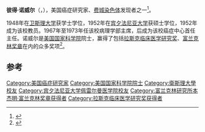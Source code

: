 '''彼得·诺威尔'''（{{lang-en|'''Peter C. Nowell'''}}，{{bd|1928年|2月8日||}}），美国癌症研究家、[[费城染色体|费城染色体]]发现者之一<ref>{{cite web|title=1998 Albert Lasker Clinical Medical Research Award|url=http://www.laskerfoundation.org/awards/1998_c_description.htm|accessdate=2013-03-31|archive-date=2016-02-16|archive-url=https://web.archive.org/web/20160216191929/http://www.laskerfoundation.org/awards/1998_c_description.htm}}</ref>。

1948年在[[卫斯理大学|卫斯理大学]]获学士学位，1952年在[[宾夕法尼亚大学|宾夕法尼亚大学]]获硕士学位，1952年成为该校教员。1967年至1973年任该校病理学部主席，后成为该校癌症中心首任主任。诺威尔是[[美国国家科学院|美国国家科学院]]院士，赢得了包括[[拉斯克临床医学研究奖|拉斯克临床医学研究奖]]、[[富兰克林奖章|富兰克林奖章]]在内的众多奖项<ref>{{cite web|title=Legacy of the Philadelphia Chromosome Discovery|url=http://www.uphs.upenn.edu/news/features/philadelphia-chromosome/|accessdate=2013-03-31|deadurl=yes|archiveurl=https://web.archive.org/web/20130321232946/http://www.uphs.upenn.edu/news/features/philadelphia-chromosome/|archivedate=2013-03-21}}</ref>。

==参考==
{{reflist}}

{{拉斯克-德贝基临床医学研究奖获得者}}
{{富兰克林研究所本杰明·富兰克林奖章获得者}}

{{DEFAULTSORT:Nowell, Peter}}
[[Category:美国癌症研究家|Category:美国癌症研究家]]
[[Category:美国国家科学院院士|Category:美国国家科学院院士]]
[[Category:衛斯理大學校友|Category:衛斯理大學校友]]
[[Category:宾夕法尼亚大学佩雷尔曼医学院校友|Category:宾夕法尼亚大学佩雷尔曼医学院校友]]
[[Category:富兰克林研究所本杰明·富兰克林奖章获得者|Category:富兰克林研究所本杰明·富兰克林奖章获得者]]
[[Category:拉斯克临床医学研究奖获得者|Category:拉斯克临床医学研究奖获得者]]